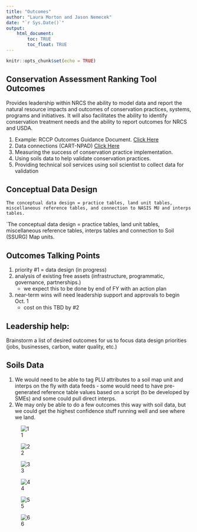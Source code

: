 ---
title: "Outcomes"
author: "Laura Morton and Jason Nemecek"
date: "`r Sys.Date()`"
output: 
    html_document:
        toc: TRUE
        toc_float: TRUE
---

```{r setup, include=FALSE}
knitr::opts_chunk$set(echo = TRUE)
```

## Conservation Assessment Ranking Tool Outcomes

Provides leadership within NRCS the ability to  model data and report the natural resource impacts and outcomes of conservation practices, systems, programs and initiatives. It will also facilitates the ability to identify conservation treatment needs and the ability to report outcomes for NRCS and USDA. 

1. Example: RCCP Outcomes Guidance Document. [Click Here](https://github.com/jneme910/CART/blob/master/documents/RCPP%20Outcomes%20Guidance_DRAFT_6.17.docx?raw=true)
2. Data connections (CART-NPAD) [Click Here](https://github.com/jneme910/CART/blob/master/documents/npad_70_051419.pdf)
3. Measuring the success of conservation practice implementation.
4. Using soils data to help validate conservation practices.
5. Providing technical soil services using soil scientist to collect data for validation 

## Conceptual Data Design
`The conceptual data design = practice tables, land unit tables, miscellaneous reference tables, and connection to NASIS MU and interps tables.`

`The conceptual data design = practice tables, land unit tables, miscellaneous reference tables, interps tables and connection to Soil (SSURG) Map units.

## Outcomes Talking Points

1. priority #1 = data design (in progress) 
2. analysis of existing free assets (infrastructure, programmatic, governance, partnerships.) 
    + we expect this to be done by end of FY with an action plan
3. near-term wins will need leadership support and approvals to begin Oct. 1 
    + cost on this TBD by #2

## Leadership help:
Brainstorm a list of desired outcomes for us to focus data design priorities (jobs, businesses, carbon, water quality, etc.)

## Soils Data
1. We would need to be able to tag PLU attributes to a soil map unit and interps on the fly with data feeds - some would need to have pre-generated reference table values based on a script (to be developed by SMEs) and some could pull direct interps.
2. We may only be able to do a few outcomes this way with soil data, but we could get the highest confidence stuff running well and see where we land.


 ![1](https://jneme910.github.io/CART/TableImages/OutcomePhoto-0.jpg)

 ![2](https://jneme910.github.io/CART/TableImages/OutcomePhoto-1.jpg)

 ![3](https://jneme910.github.io/CART/TableImages/OutcomePhoto-2.jpg)

 ![4](https://jneme910.github.io/CART/TableImages/OutcomePhoto-3.jpg)

 ![5](https://jneme910.github.io/CART/TableImages/OutcomePhoto-4.jpg)

 ![6](https://jneme910.github.io/CART/TableImages/OutcomePhoto-5.jpg)


